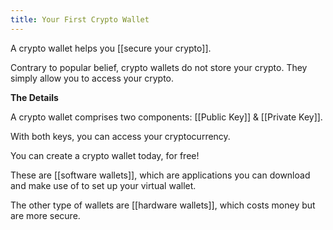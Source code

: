 ```yaml
---
title: Your First Crypto Wallet
---
```


A crypto wallet helps you [[secure your crypto]].

Contrary to popular belief, crypto wallets do not store your crypto. They simply allow you to access your crypto.

**The Details**

A crypto wallet comprises two components: [[Public Key]] & [[Private Key]].

With both keys, you can access your cryptocurrency.

You can create a crypto wallet today, for free!

These are [[software wallets]], which are applications you can download and make use of to set up your virtual wallet.

The other type of wallets are [[hardware wallets]], which costs money but are more secure.
